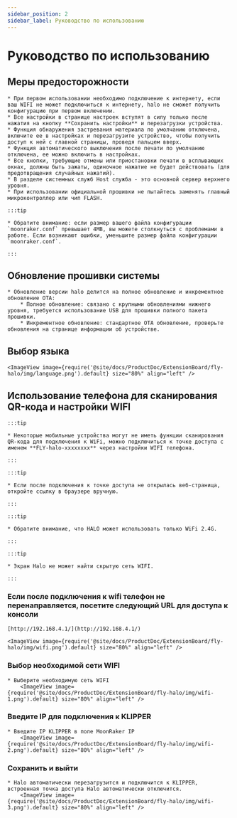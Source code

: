 ```yaml
---
sidebar_position: 2
sidebar_label: Руководство по использованию
---
```



# Руководство по использованию

## Меры предосторожности

    * При первом использовании необходимо подключение к интернету, если ваш WIFI не может подключиться к интернету, halo не сможет получить конфигурацию при первом включении.
    * Все настройки в странице настроек вступят в силу только после нажатия на кнопку **Сохранить настройки** и перезагрузки устройства.
    * Функция обнаружения застревания материала по умолчанию отключена, включите ее в настройках и перезагрузите устройство, чтобы получить доступ к ней с главной страницы, проведя пальцем вверх.
    * Функция автоматического выключения после печати по умолчанию отключена, ее можно включить в настройках.
    * Все кнопки, требующие отмены или приостановки печати в всплывающих окнах, должны быть зажаты, одиночное нажатие не будет действовать (для предотвращения случайных нажатий).
    * В разделе системных служб Host служба - это основной сервер верхнего уровня.
    * При использовании официальной прошивки не пытайтесь заменять главный микроконтроллер или чип FLASH.

    :::tip

    * Обратите внимание: если размер вашего файла конфигурации `moonraker.conf` превышает 4MB, вы можете столкнуться с проблемами в работе. Если возникают ошибки, уменьшите размер файла конфигурации `moonraker.conf`.

    :::

## Обновление прошивки системы

    * Обновление версии halo делится на полное обновление и инкрементное обновление OTA:
        * Полное обновление: связано с крупными обновлениями нижнего уровня, требуется использование USB для прошивки полного пакета прошивки.
        * Инкрементное обновление: стандартное OTA обновление, проверьте обновления на странице информации об устройстве.

## Выбор языка

    <ImageView image={require('@site/docs/ProductDoc/ExtensionBoard/fly-halo/img/language.png').default} size="80%" align="left" />

## Использование телефона для сканирования QR-кода и настройки WIFI

    :::tip

    * Некоторые мобильные устройства могут не иметь функции сканирования QR-кода для подключения к WiFi, можно подключиться к точке доступа с именем **FLY-halo-xxxxxxxx** через настройки WIFI телефона.

    :::

    :::tip

    * Если после подключения к точке доступа не открылась веб-страница, откройте ссылку в браузере вручную.

    :::

    :::tip

    * Обратите внимание, что HALO может использовать только WiFi 2.4G.

    :::

    :::tip

    * Экран Halo не может найти скрытую сеть WIFI.

    :::

### Если после подключения к wifi телефон не перенаправляется, посетите следующий URL для доступа к консоли

    [http://192.168.4.1/](http://192.168.4.1/)

    <ImageView image={require('@site/docs/ProductDoc/ExtensionBoard/fly-halo/img/wifi.png').default} size="80%" align="left" />

### Выбор необходимой сети WIFI

    * Выберите необходимую сеть WIFI
        <ImageView image={require('@site/docs/ProductDoc/ExtensionBoard/fly-halo/img/wifi-1.png').default} size="80%" align="left" />


### Введите IP для подключения к KLIPPER

    * Введите IP KLIPPER в поле MoonRaker IP
        <ImageView image={require('@site/docs/ProductDoc/ExtensionBoard/fly-halo/img/wifi-2.png').default} size="80%" align="left" />


### Сохранить и выйти

    * Halo автоматически перезагрузится и подключится к KLIPPER, встроенная точка доступа Halo автоматически отключится.
        <ImageView image={require('@site/docs/ProductDoc/ExtensionBoard/fly-halo/img/wifi-3.png').default} size="80%" align="left" />